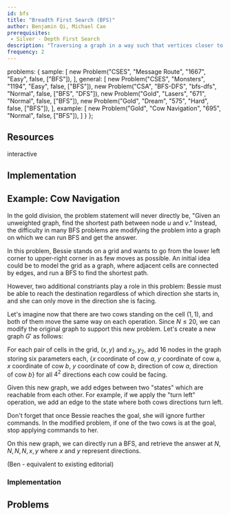 ```yaml
---
id: bfs
title: "Breadth First Search (BFS)"
author: Benjamin Qi, Michael Cao
prerequisites: 
 - Silver - Depth First Search
description: "Traversing a graph in a way such that vertices closer to the starting vertex are processed first."
frequency: 2
---
```



  problems: {
    sample: [
      new Problem("CSES", "Message Route", "1667", "Easy", false, ["BFS"]),
    ],
    general: [
      new Problem("CSES", "Monsters", "1194", "Easy", false, ["BFS"]),
      new Problem("CSA", "BFS-DFS", "bfs-dfs", "Normal", false, ["BFS", "DFS"]),
      new Problem("Gold", "Lasers", "671", "Normal", false, ["BFS"]),
      new Problem("Gold", "Dream", "575", "Hard", false, ["BFS"]),
    ],
    example: [
      new Problem("Gold", "Cow Navigation", "695", "Normal", false, ["BFS"]),
    ]
  }
};

<Problems problems={metadata.problems.sample} />

## Resources

<Resources>
  <Resource source="CSA" title="Breadth First Search" url="breadth_first_search" starred>interactive</Resource>
  <Resource source="CPH" title="12.2 - Breadth-First Search" starred></Resource>
  <Resource source="PAPS" title="12.1 - Breadth-First Search"></Resource>
  <Resource source="KA" title="Breadth First Search and Its Uses" url="https://www.khanacademy.org/computing/computer-science/algorithms/breadth-first-search/a/breadth-first-search-and-its-uses"></Resource>
  <Resource source="cp-algo" title="Breadth First Search" url="graph/breadth-first-search.html"></Resource>
  <Resource source="cp-algo" title="0/1 BFS" url="graph/01_bfs.html"></Resource>
  <Resource source="IUSACO" title="10.4 - Graph Traversal Algorithms"></Resource>
</Resources>

## Implementation

<IncompleteSection />

## Example: Cow Navigation

In the gold division, the problem statement will never directly be, "Given an unweighted graph, find the shortest path between node $u$ and $v$." Instead, the difficulty in many BFS problems are modifying the problem into a graph on which we can run BFS and get the answer.

<Problems problems={metadata.problems.example} />

In this problem, Bessie stands on a grid and wants to go from the lower left corner to upper-right corner in as few moves as possible. An initial idea could be to model the grid as a graph, where adjacent cells are connected by edges, and run a BFS to find the shortest path. 

However, two additional constriants play a role in this problem: Bessie must be able to reach the destination regardless of which direction she starts in, and she can only move in the direction she is facing.

Let's imagine now that there are two cows standing on the cell $(1, 1)$, and both of them move the same way on each operation. Since $N \leq 20$, we can modify the original graph to support this new problem. Let's create a new graph $G'$ as follows:

For each pair of cells in the grid, $(x, y)$ and $x_2, y_2$, add 16 <!-- wow that's a lot --> nodes in the graph storing six parameters each, {$x$ coordinate of cow $a$, $y$ coordinate of cow a, $x$ coordinate of cow $b$, $y$ coordinate of cow $b$, direction of cow $a$, direction of cow $b$} for all $4 ^ 2$ directions each cow could be facing. 

Given this new graph, we add edges between two "states" which are reachable from each other. For example, if we apply the "turn left" operation, we add an edge to the state where both cows directions turn left.

<Warning>

Don't forget that once Bessie reaches the goal, she will ignore further commands. In the modified problem, if one of the two cows is at the goal, stop applying commands to her.

On this new graph, we can directly run a BFS, and retrieve the answer at ${N, N, N, N, x, y}$ where $x$ and $y$ represent directions.

(Ben - equivalent to existing editorial)
<!-- You can change it, but keep the section on making modifications to graphs before. Maybe replace with a problem w/o a good editorial? -->


### Implementation
<!-- I really don't want to write Cow Navigation. Anyone have code? -->

<IncompleteSection />

## Problems

<Problems problems={metadata.problems.general} />